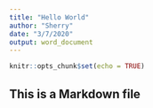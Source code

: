 ---
title: "Hello World"
author: "Sherry"
date: "3/7/2020"
output: word_document
---

```{r setup, include=FALSE}
knitr::opts_chunk$set(echo = TRUE)
```

## This is a Markdown file




